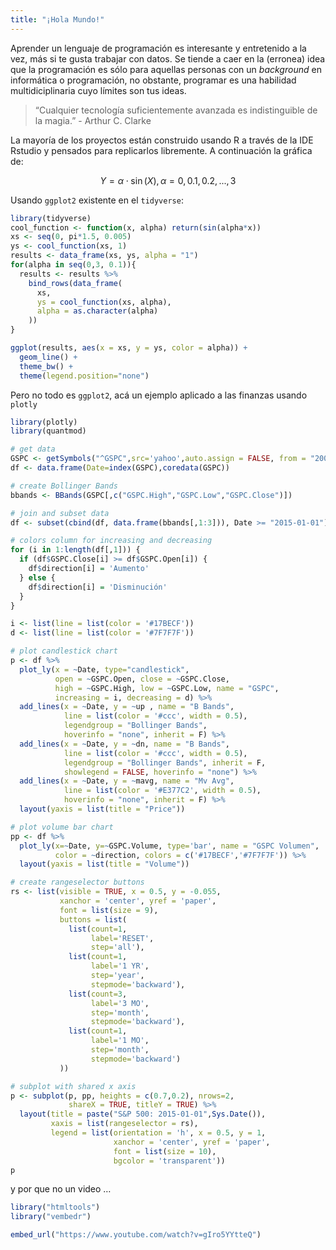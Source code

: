 ```yaml
---
title: "¡Hola Mundo!"
---
```


<p style='text-align: justify;'>

Aprender un lenguaje de programación es interesante y entretenido a la vez, más si te gusta trabajar con datos. Se tiende a caer en la (erronea) idea que la programación es sólo para aquellas personas con un *background* en informática o programación, no obstante, programar es una habilidad multidiciplinaria cuyo límites son tus ideas. 

</p>



> "Cualquier tecnología suficientemente avanzada es indistinguible de la magia." 
   - Arthur C. Clarke 
   
La mayoría de los proyectos están construido usando R a través de la IDE Rstudio y pensados para replicarlos libremente. A continuación la gráfica de:



$$Y = \alpha \cdot \sin(X), \alpha = 0,0.1,0.2,...,3$$



Usando `ggplot2` existente en el `tidyverse`:

```r
library(tidyverse)
cool_function <- function(x, alpha) return(sin(alpha*x))
xs <- seq(0, pi*1.5, 0.005)
ys <- cool_function(xs, 1)
results <- data_frame(xs, ys, alpha = "1")
for(alpha in seq(0,3, 0.1)){
  results <- results %>% 
    bind_rows(data_frame(
      xs, 
      ys = cool_function(xs, alpha),
      alpha = as.character(alpha)
    ))
}

ggplot(results, aes(x = xs, y = ys, color = alpha)) + 
  geom_line() + 
  theme_bw() + 
  theme(legend.position="none")
```




Pero no todo es `ggplot2`, acá un ejemplo aplicado a las finanzas usando `plotly`

<div align="center">
```r
library(plotly)
library(quantmod)

# get data
GSPC <- getSymbols("^GSPC",src='yahoo',auto.assign = FALSE, from = "2007-01-01")
df <- data.frame(Date=index(GSPC),coredata(GSPC))

# create Bollinger Bands
bbands <- BBands(GSPC[,c("GSPC.High","GSPC.Low","GSPC.Close")])

# join and subset data
df <- subset(cbind(df, data.frame(bbands[,1:3])), Date >= "2015-01-01")

# colors column for increasing and decreasing
for (i in 1:length(df[,1])) {
  if (df$GSPC.Close[i] >= df$GSPC.Open[i]) {
    df$direction[i] = 'Aumento'
  } else {
    df$direction[i] = 'Disminución'
  }
}

i <- list(line = list(color = '#17BECF'))
d <- list(line = list(color = '#7F7F7F'))

# plot candlestick chart
p <- df %>%
  plot_ly(x = ~Date, type="candlestick",
          open = ~GSPC.Open, close = ~GSPC.Close,
          high = ~GSPC.High, low = ~GSPC.Low, name = "GSPC",
          increasing = i, decreasing = d) %>%
  add_lines(x = ~Date, y = ~up , name = "B Bands",
            line = list(color = '#ccc', width = 0.5),
            legendgroup = "Bollinger Bands",
            hoverinfo = "none", inherit = F) %>%
  add_lines(x = ~Date, y = ~dn, name = "B Bands",
            line = list(color = '#ccc', width = 0.5),
            legendgroup = "Bollinger Bands", inherit = F,
            showlegend = FALSE, hoverinfo = "none") %>%
  add_lines(x = ~Date, y = ~mavg, name = "Mv Avg",
            line = list(color = '#E377C2', width = 0.5),
            hoverinfo = "none", inherit = F) %>%
  layout(yaxis = list(title = "Price"))

# plot volume bar chart
pp <- df %>%
  plot_ly(x=~Date, y=~GSPC.Volume, type='bar', name = "GSPC Volumen",
          color = ~direction, colors = c('#17BECF','#7F7F7F')) %>%
  layout(yaxis = list(title = "Volume"))

# create rangeselector buttons
rs <- list(visible = TRUE, x = 0.5, y = -0.055,
           xanchor = 'center', yref = 'paper',
           font = list(size = 9),
           buttons = list(
             list(count=1,
                  label='RESET',
                  step='all'),
             list(count=1,
                  label='1 YR',
                  step='year',
                  stepmode='backward'),
             list(count=3,
                  label='3 MO',
                  step='month',
                  stepmode='backward'),
             list(count=1,
                  label='1 MO',
                  step='month',
                  stepmode='backward')
           ))

# subplot with shared x axis
p <- subplot(p, pp, heights = c(0.7,0.2), nrows=2,
             shareX = TRUE, titleY = TRUE) %>%
  layout(title = paste("S&P 500: 2015-01-01",Sys.Date()),
         xaxis = list(rangeselector = rs),
         legend = list(orientation = 'h', x = 0.5, y = 1,
                       xanchor = 'center', yref = 'paper',
                       font = list(size = 10),
                       bgcolor = 'transparent'))
p
```
</div>



y por que no un video ... 

<div align="center">
```r
library("htmltools")
library("vembedr")

embed_url("https://www.youtube.com/watch?v=gIro5YYtteQ")
```
</div>